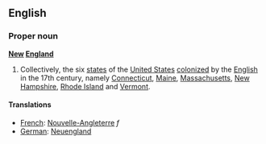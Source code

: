 ==English==

===Proper noun===
'''[[new|New]] [[England]]'''

# Collectively, the six [[state]]s of the [[United States]] [[colonize]]d by the [[English]] in the 17th century, namely [[Connecticut]], [[Maine]], [[Massachusetts]], [[New Hampshire]], [[Rhode Island]] and [[Vermont]].

====Translations====

*[[French]]: [[Nouvelle-Angleterre]] ''f''
*[[German]]: [[Neuengland]]